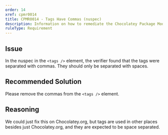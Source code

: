 ```yaml
---
order: 14
xref: cpmr0014
title: CPMR0014 - Tags Have Commas (nuspec)
description: Information on how to remediate the Chocolatey Package Moderation Rule 0014
ruleType: Requirement
---
```


<PackageValidatorRuleRequirement />

## Issue

In the nuspec in the `<tags />` element, the verifier found that the tags were separated with commas. They should only be separated with spaces.

## Recommended Solution

Please remove the commas from the `<tags />` element.

## Reasoning

We could just fix this on Chocolatey.org, but tags are used in other places besides just Chocolatey.org, and they are expected to be space separated.